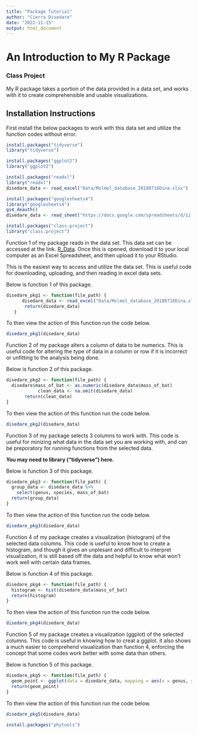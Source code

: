 ```yaml
---
title: "Package Tutorial"
author: "Cierra Disedare"
date: "2022-11-15"
output: html_document
---
```


# An Introduction to My R Package
### Class Project

My R package takes a portion of the data provided in a data set, and works with it to create comprehensible and usable visualizations.

## Installation Instructions

First install the below packages to work with this data set and utilize the function codes without error.

```r
install.packages("tidyverse")
library("tidyverse")
```

```r
install.packages("ggplot2")
library("ggplot2")
```

```r
install.packages("readxl")
library("readxl")
disedare_data <- read_excel("Data/Molmol_database_20180716Dina.xlsx")
```

```r
install.packages("googlesheets4")
library("googlesheets4")
gs4_deauth()
disedare_data <- read_sheet("https://docs.google.com/spreadsheets/d/1i-KjE51-tl0U9_PiqmTvVYSkh4UKXWCo/edit?usp=sharing&ouid=101255936712150037071&rtpof=true&sd=true")
```

```r
install.packages("class.project")
library("class.project")
```

Function 1 of my package reads in the data set. This data set can be accessed at the link. [R_Data](https://docs.google.com/spreadsheets/d/1i-KjE51-tl0U9_PiqmTvVYSkh4UKXWCo/edit?usp=sharing&ouid=101255936712150037071&rtpof=true&sd=true). Once this is opened, download it to your local computer as an Excel Spreadsheet, and then upload it to your RStudio. 

This is the easiest way to access and utilize the data set. This is useful code for downloading, uploading, and then reading in excel data sets.

Below is function 1 of this package.
```r
disedare_pkg1 <- function(file_path) {
      disedare_data <- read_excel("Data/Molmol_database_20180716Dina.xlsx")
       return(disedare_data)
   } 
```

To then view the action of this function run the code below.
```r
disedare_pkg1(disedare_data)
```

Function 2 of my package alters a column of data to be numerics. This is useful code for altering the type of data in a column or row if it is incorrect or unfitting to the analysis being done.

Below is function 2 of this package.
```r
disedare_pkg2 <- function(file_path) {
  disedare$mass_of_bat <- as.numeric(disedare_data$mass_of_bat)
            clean_data <- na.omit(disedare_data)
       return(clean_data)
}
```

To then view the action of this function run the code below.
```r
disedare_pkg2(disedare_data)
```

Function 3 of my package selects 3 columns to work with. This code is useful for minizing what data in the data set you are working with, and can be preporatory for running functions from the selected data.

**You may need to library ("tidyverse") here.**

Below is function 3 of this package.
```r
disedare_pkg3 <- function(file_path) {
  group_data <- disedare_data %>% 
    select(genus, species, mass_of_bat)
  return(group_data)
} 
```

To then view the action of this function run the code below.
```r
disedare_pkg3(disedare_data)
```

Function 4 of my package creates a visualization (histogram) of the selected data columns. This code is useful to know how to create a histogram, and though it gives an unplesant and difficult to interpret visualization, it is still based off the data and helpful to know what won't work well with certain data frames.

Below is function 4 of this package.
```r
disedare_pkg4 <- function(file_path) {
  histogram <- hist(disedare_data$mass_of_bat) 
  return(histogram)
} 
```

To then view the action of this function run the code below.
```r
disedare_pkg4(disedare_data)
```

Function 5 of my package creates a visualization (ggplot) of the selected columns. This code is useful in knowing how to creat a ggplot. it also shows a much easier to comprehend visualization than function 4, enforcing the concept that some codes work better with some data than others.

Below is function 5 of this package.
```r
disedare_pkg5 <- function(file_path) {
  geom_point <- ggplot(data = disedare_data, mapping = aes(x = genus, y = mass_of_bat)) + geom_point()
  return(geom_point)
} 
```

To then view the action of this function run the code below.
```r
disedare_pkg5(disedare_data)
```


```r
install.packages("phytools")
```
